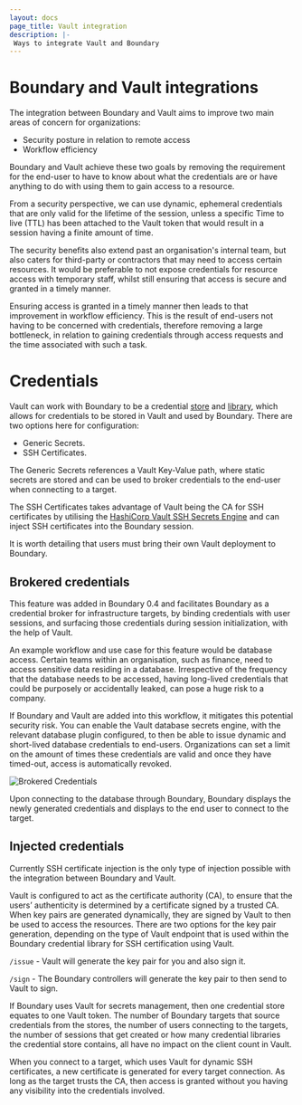 ```yaml
---
layout: docs
page_title: Vault integration
description: |-
 Ways to integrate Vault and Boundary
---
```


# Boundary and Vault integrations
The integration between Boundary and Vault aims to improve two main areas of concern for organizations:

- Security posture in relation to remote access
- Workflow efficiency

Boundary and Vault achieve these two goals by removing the requirement for the end-user to have to know about what the credentials are or have anything to do with using them to gain access to a resource.

From a security perspective, we can use dynamic, ephemeral credentials that are only valid for the lifetime of the session, unless a specific Time to live (TTL) has been attached to the Vault token that would result in a session having a finite amount of time.

The security benefits also extend past an organisation's internal team, but also caters for third-party or contractors that may need to access certain resources. It would be preferable to not expose credentials for resource access with temporary staff, whilst still ensuring that access is secure and granted in a timely manner.

Ensuring access is granted in a timely manner then leads to that improvement in workflow efficiency. This is the result of end-users not having to be concerned with credentials, therefore removing a large bottleneck, in relation to gaining credentials through access requests and the time associated with such a task.

# Credentials
Vault can work with Boundary to be a credential [store](https://developer.hashicorp.com/boundary/docs/concepts/domain-model/credential-stores) and [library](https://developer.hashicorp.com/boundary/docs/concepts/domain-model/credential-libraries), which allows for credentials to be stored in Vault and used by Boundary. There are two options here for configuration:

- Generic Secrets.
- SSH Certificates.

The Generic Secrets references a Vault Key-Value path, where static secrets are stored and can be used to broker credentials to the end-user when connecting to a target.

The SSH Certificates takes advantage of Vault being the CA for SSH certificates by utilising the [HashiCorp Vault SSH Secrets Engine](https://developer.hashicorp.com/vault/docs/secrets/ssh) and can inject SSH certificates into the Boundary session.

It is worth detailing that users must bring their own Vault deployment to Boundary.

## Brokered credentials

This feature was added in Boundary 0.4 and facilitates Boundary as a credential broker for infrastructure targets, by binding credentials with user sessions, and surfacing those credentials during session initialization, with the help of Vault.

An example workflow and use case for this feature would be database access. Certain teams within an organisation, such as finance, need to access sensitive data residing in a database. Irrespective of the frequency that the database needs to be accessed, having long-lived credentials that could be purposely or accidentally leaked, can pose a huge risk to a company.

If Boundary and Vault are added into this workflow, it mitigates this potential security risk. You can enable the Vault database secrets engine, with the relevant database plugin configured, to then be able to issue dynamic and short-lived database credentials to end-users. Organizations can set a limit on the amount of times these credentials are valid and once they have timed-out, access is automatically revoked.

![Brokered Credentials](/img/brokered-creds-ui.png)

Upon connecting to the database through Boundary, Boundary displays the newly generated credentials and displays to the end user to connect to the target.

## Injected credentials

Currently SSH certificate injection is the only type of injection possible with the integration between Boundary and Vault. 

Vault is configured to act as the certificate authority (CA), to ensure that the users’ authenticity is determined by a certificate signed by a trusted CA. When key pairs are generated dynamically, they are signed by Vault to then be used to access the resources. There are two options for the key pair generation, depending on the type of Vault endpoint that is used within the Boundary credential library for SSH certification using Vault.

`/issue` - Vault will generate the key pair for you and also sign it.

`/sign` - The Boundary controllers will generate the key pair to then send to Vault to sign.

<Note>
If Boundary uses Vault for secrets management, then one credential store equates to one Vault token. The number of Boundary targets that source credentials from the stores, the number of users connecting to the targets, the number of sessions that get created or how many credential libraries the credential store contains, all have no impact on the client count in Vault.
</Note>

When you connect to a target, which uses Vault for dynamic SSH certificates, a new certificate is generated for every target connection. As long as the target trusts the CA, then access is granted without you having any visibility into the credentials involved.